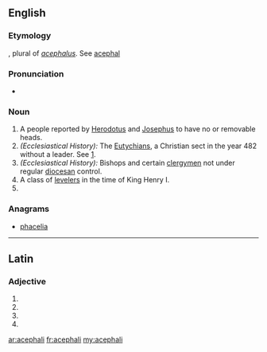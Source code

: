 ==English==

===Etymology===
{{etyl|LL.|en}}, plural of ''[[acephalus]]''. See [[acephal]]

===Pronunciation===
* {{a|UK}} {{IPA|/ɑːˈsɛf.æ.lɪi/}}
{{hyphenation|aah-SEPH-a-ly, -lee}}

===Noun===
{{head|en|plural}} {{p}}

# A people reported by [[Herodotus]] and [[Josephus]] to have no or removable heads.
# ''(Ecclesiastical History):'' The [[Eutychian]]s, a Christian sect in the year 482 without a leader. See [http://www.newadvent.org/cathen/01100c.htm].
# ''(Ecclesiastical History):'' Bishops and certain [[clergymen]] not under regular [[diocesan]] control.
# A class of [[leveler]]s in the time of King Henry I.
# {{plural of|acephalus|lang=en|nocat=1}}

===Anagrams===
* [[phacelia#English|phacelia]]

----

==Latin==

===Adjective===
{{la-adj-form|acephalī}}

# {{inflection of|acephalus||nom|m|p|lang=la}}
# {{inflection of|acephalus||gen|m|s|lang=la}}
# {{inflection of|acephalus||gen|n|s|lang=la}}
# {{inflection of|acephalus||voc|m|p|lang=la}}

[[ar:acephali]]
[[fr:acephali]]
[[my:acephali]]